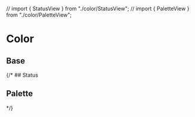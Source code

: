
// import { StatusView } from "./color/StatusView";
// import { PaletteView } from "./color/PaletteView";

<Meta title="Foundation/Base Style/Color" />

# Color

## Base

<BaseView />
{/* 
## Status

<StatusView />

## Palette

<PaletteView /> */}
